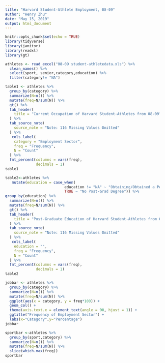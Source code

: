 ```yaml
---
title: "Harvard Student-Athlete Employment, 08-09"
author: "Henry Zhu"
date: "May 15, 2019"
output: html_document
---
```


```r
knitr::opts_chunk$set(echo = TRUE)
library(tidyverse)
library(janitor)
library(readxl)
library(gt)
```
```r
athletes <- read_excel("08-09 student-athletedata.xls") %>%
  clean_names() %>%
  select(sport, senior,category,education) %>%
  filter(category!= "NA") 

table1 <- athletes %>%
  group_by(category) %>%
  summarize(N=n()) %>%
  mutate(freq=N/sum(N)) %>%
  gt() %>%
  tab_header(
    title = "Current Occupation of Harvard Student-Athletes from 08-09"
  ) %>%  
  tab_source_note(
    source_note = "Note: 116 Missing Values Omitted"
  ) %>% 
   cols_label(
    category = "Employment Sector",
    freq = "Frequency",
    N = "Count"
  ) %>%
  fmt_percent(columns = vars(freq),
              decimals = 1)
table1

table2<-athletes %>%
   mutate(education = case_when(
                           education != "NA" ~ "Obtaining/Obtained a Post-Grad Degree",
                           TRUE ~ "No Post-Grad Degree")) %>%
group_by(education) %>%
  summarize(N=n()) %>%
  mutate(freq=N/sum(N)) %>%
  gt() %>%
  tab_header(
    title = "Post-Graduate Education of Harvard Student-Athletes from 08-09"
  ) %>%  
  tab_source_note(
    source_note = "Note: 116 Missing Values Omitted"
  ) %>% 
   cols_label(
    education = "",
    freq = "Frequency",
    N = "Count"
  ) %>%
  fmt_percent(columns = vars(freq),
              decimals = 1)
table2

jobbar <- athletes %>%
  group_by(category) %>%
  summarize(N=n()) %>%
  mutate(freq=N/sum(N)) %>%
  ggplot(aes(x = category, y = freq*100)) +
  geom_col() +
  theme(axis.text.x = element_text(angle = 90, hjust = 1)) +
  ggtitle("Frequency of Employment Sector") +
  labs(x="Category",y="Percentage")
jobbar

sportbar <-athletes %>%
  group_by(sport,category) %>%
  summarize(N=n()) %>%
  mutate(freq=N/sum(N)) %>%
  slice(which.max(freq)) 
sportbar



```